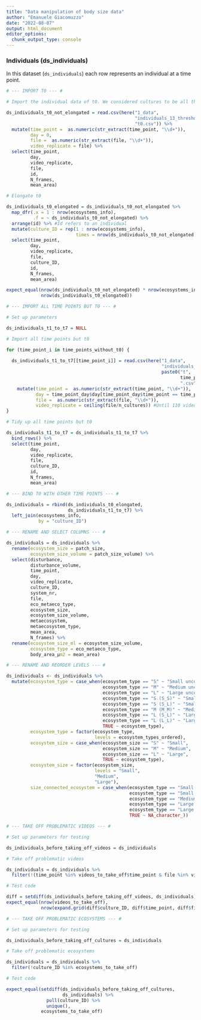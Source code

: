 ```yaml
---
title: "Data manipulation of body size data"
author: "Emanuele Giacomuzzo"
date: "2022-08-07"
output: html_document
editor_options: 
  chunk_output_type: console
---
```


### Individuals (ds_individuals)

In this dataset (`ds_individuals`) each row represents an individual at a time point.

```r

# --- IMPORT T0 --- #

# Import the individual data of t0. We considered cultures to be all the same at the beginning (t0). Because of this reason, we filmed only the bottles from which cultures were assembled. Because we want to plot also t0 for the different treatments, we want to assign the video of bottles to all cultures at t0.

ds_individuals_t0_not_elongated = read.csv(here("1_data", 
                                                "individuals_13_threshold", 
                                                "t0.csv")) %>%
  mutate(time_point =  as.numeric(str_extract(time_point, "\\d+")),
         day = 0,
         file =  as.numeric(str_extract(file, "\\d+")),
         video_replicate = file) %>%
  select(time_point,
         day,
         video_replicate,
         file,
         id,
         N_frames,
         mean_area)

# Elongate t0

ds_individuals_t0_elongated = ds_individuals_t0_not_elongated %>%
  map_dfr(.x = 1 : nrow(ecosystems_info),
          .f = ~ ds_individuals_t0_not_elongated) %>% 
  arrange(id) %>% #Id refers to an individual
  mutate(culture_ID = rep(1 : nrow(ecosystems_info),
                          times = nrow(ds_individuals_t0_not_elongated))) %>%
  select(time_point,
         day,
         video_replicate,
         file,
         culture_ID,
         id,
         N_frames,
         mean_area)

expect_equal(nrow(ds_individuals_t0_not_elongated) * nrow(ecosystems_info),
             nrow(ds_individuals_t0_elongated))
```

```r

# --- IMPORT ALL TIME POINTS BUT T0 --- #

# Set up parameters

ds_individuals_t1_to_t7 = NULL

# Import all time points but t0

for (time_point_i in time_points_without_t0) {
  
  ds_individuals_t1_to_t7[[time_point_i]] = read.csv(here("1_data", 
                                                          "individuals_13_threshold", 
                                                          paste0("t", 
                                                                 time_point_i, 
                                                                 ".csv"))) %>%
    mutate(time_point =  as.numeric(str_extract(time_point, "\\d+")),
           day = time_point_day$day[time_point_day$time_point == time_point_i],
           file =  as.numeric(str_extract(file, "\\d+")),
           video_replicate = ceiling(file/n_cultures)) #Until 110 video replicate = 1, then 2
}

# Tidy up all time points but t0

ds_individuals_t1_to_t7 = ds_individuals_t1_to_t7 %>%
  bind_rows() %>%
  select(time_point,
         day,
         video_replicate,
         file,
         culture_ID,
         id,
         N_frames,
         mean_area)
```

```r

# --- BIND T0 WITH OTHER TIME POINTS --- #

ds_individuals = rbind(ds_individuals_t0_elongated,
                       ds_individuals_t1_to_t7) %>%
  left_join(ecosystems_info,
            by = "culture_ID") 
```

```r

# --- RENAME AND SELECT COLUMNS --- #

ds_individuals = ds_individuals %>% 
  rename(ecosystem_size = patch_size,
         ecosystem_size_volume = patch_size_volume) %>%
  select(disturbance,
         disturbance_volume,
         time_point,
         day,
         video_replicate,
         culture_ID,
         system_nr,
         file,
         eco_metaeco_type,
         ecosystem_size,
         ecosystem_size_volume,
         metaecosystem,
         metaecosystem_type,
         mean_area,
         N_frames) %>% 
  rename(ecosystem_size_ml = ecosystem_size_volume,
         ecosystem_type = eco_metaeco_type,
         body_area_µm2 = mean_area)
```

```r

# --- RENAME AND REORDER LEVELS --- #

ds_individuals <- ds_individuals %>%
  mutate(ecosystem_type = case_when(ecosystem_type == "S" ~ "Small unconnected",
                                    ecosystem_type == "M" ~ "Medium unconnected",
                                    ecosystem_type == "L" ~ "Large unconnected",
                                    ecosystem_type == "S (S_S)" ~ "Small connected to small",
                                    ecosystem_type == "S (S_L)" ~ "Small connected to large",
                                    ecosystem_type == "M (M_M)" ~ "Medium connected to medium",
                                    ecosystem_type == "L (S_L)" ~ "Large connected to small",
                                    ecosystem_type == "L (L_L)" ~ "Large connected to large",
                                    TRUE ~ ecosystem_type), 
         ecosystem_type = factor(ecosystem_type,
                                 levels = ecosystem_types_ordered),
         ecosystem_size = case_when(ecosystem_size == "S" ~ "Small",
                                    ecosystem_size == "M" ~ "Medium",
                                    ecosystem_size == "L" ~ "Large",
                                    TRUE ~ ecosystem_type),
         ecosystem_size = factor(ecosystem_size,
                                 levels = "Small", 
                                 "Medium", 
                                 "Large"),
         size_connected_ecosystem = case_when(ecosystem_type == "Small connected to small" ~ "Small",
                                              ecosystem_type == "Small connected to large" ~ "Large",
                                              ecosystem_type == "Medium connected to medium" ~ "Medium",
                                              ecosystem_type == "Large connected to large" ~ "Large",
                                              ecosystem_type == "Large connected to small" ~ "Small",
                                              TRUE ~ NA_character_))
```

```r

# --- TAKE OFF PROBLEMATIC VIDEOS --- #

# Set up parameters for testing

ds_individuals_before_taking_off_videos = ds_individuals

# Take off problematic videos

ds_individuals = ds_individuals %>%
  filter(!(time_point %in% videos_to_take_off$time_point & file %in% videos_to_take_off$file))

# Test code

diff = setdiff(ds_individuals_before_taking_off_videos, ds_individuals)
expect_equal(nrow(videos_to_take_off),
             nrow(expand.grid(diff$culture_ID, diff$time_point, diff$file) %>% unique()))
```

```r

# --- TAKE OFF PROBLEMATIC ECOSYSTEMS --- #

# Set up parameters for testing

ds_individuals_before_taking_off_cultures = ds_individuals

# Take off problematic ecosystems

ds_individuals = ds_individuals %>%
  filter(!culture_ID %in% ecosystems_to_take_off)

# Test code

expect_equal(setdiff(ds_individuals_before_taking_off_cultures, 
                     ds_individuals) %>% 
               pull(culture_ID) %>% 
               unique(),
             ecosystems_to_take_off)
```